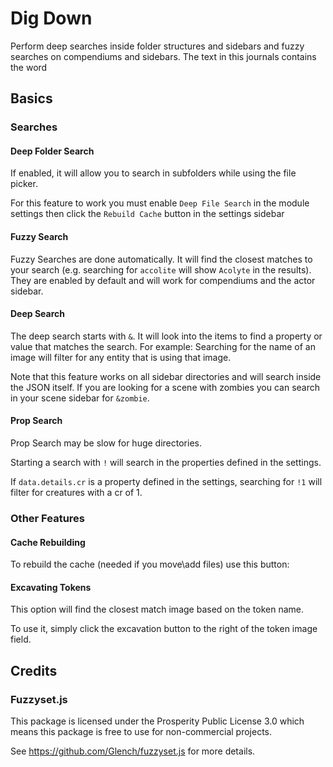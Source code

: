 
# Dig Down

<ImageButBetter
  src='/images/Dig-Down/Ddrebuildcache.png'
  alt='Rebuild Cache button'
  width={2000}
  height={2000}
  className={styles.wikiimagesmall}
/>
Perform deep searches inside folder structures and sidebars and fuzzy searches on
compendiums and sidebars. The text in this journals contains the word

## Basics

### Searches

#### Deep Folder Search

<ImageButBetter
  src='/images/Dig-Down/Ddtips.png'
  alt='Journal containing the word "Tips"'
  width={2000}
  height={2000}
  className={styles.wikiimagesmall}
/>
If enabled, it will allow you to search in subfolders while using the file picker.

For this feature to work you must enable `Deep File Search` in the
module settings then click the `Rebuild Cache` button in the settings
sidebar

#### Fuzzy Search

Fuzzy Searches are done automatically. It will find the closest matches
to your search (e.g. searching for `accolite` will show `Acolyte` in the
results). They are enabled by default and will work for compendiums and
the actor sidebar.

#### Deep Search

<ImageButBetter
  src='/images/Dig-Down/Ddcrsearch.png'
  alt='Search CR with deep search'
  width={2000}
  height={2000}
  className={styles.wikiimagesmall}
/>
The deep search starts with `&`. It will look into the items to find a property or
value that matches the search. For example: Searching for the name of an image will
filter for any entity that is using that image.

Note that this feature works on all sidebar directories and will search
inside the JSON itself. If you are looking for a scene with zombies you
can search in your scene sidebar for `&zombie`.

#### Prop Search

<Callout type='warning' emoji='⚠️'>
  Prop Search may be slow for huge directories.
</Callout>

Starting a search with `!` will search in the properties defined in the
settings.

If `data.details.cr` is a property defined in the settings, searching for
`!1` will filter for creatures with a cr of 1.

### Other Features

<ImageButBetter
  src='/images/Dig-Down/Ddcompendium.png'
  alt='Advanced search for compendium'
  width={2000}
  height={2000}
  className={styles.wikiimagesmall}
/>

#### Cache Rebuilding

To rebuild the cache (needed if you move\\add files) use this button:

#### Excavating Tokens

This option will find the closest match image based on the token name.

To use it, simply click the excavation button to the right of the token
image field.

## Credits

### Fuzzyset.js

This package is licensed under the Prosperity Public License 3.0 which means this package is free to use for non-commercial projects.

See <https://github.com/Glench/fuzzyset.js> for more details.
